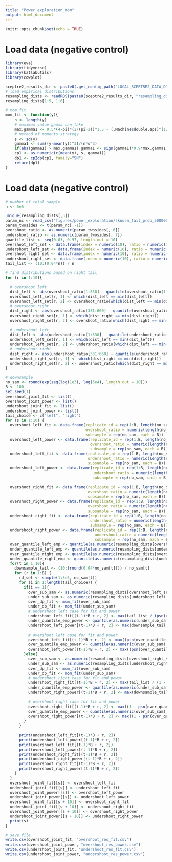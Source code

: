```yaml
---
title: "Power_exploration_mom"
output: html_document
---
```


```r
knitr::opts_chunk$set(echo = TRUE)
```

# Load data (negative control)

```r
library(eva)
library(tidyverse)
library(katlabutils)
library(cowplot)

sceptre2_results_dir <- paste0(.get_config_path("LOCAL_SCEPTRE2_DATA_DIR"), "results/")
# load empirical distributions
resampling_dists <- readRDS(paste0(sceptre2_results_dir, "resampling_distributions/sceptre_resampling_dists.rds"))
resampling_dists[1:5, 1:6]

# mom fit
mom_fit <- function(y){
    n <- length(y)    
    # maximum value gamma can take
    max.gamma1 <- 0.5*(4-pi)*(2/(pi-2))^1.5 - (.Machine$double.eps)^(1/4)    
    # method of moments strategy
    s <- sd(y)
    gamma1 <- sum((y-mean(y))^3)/(n*s^3)
    if(abs(gamma1) > max.gamma1) gamma1 <- sign(gamma1)*0.9*max.gamma1
    cp1 <- as.numeric(c(mean(y), s, gamma1))
    dp1 <- cp2dp(cp1, family="SN")
    return(dp1)
}
```


# Load data (negative control)
```r

# number of total sample
n <- 5e5

unique(resampling_dists[,3])
param_nc <- read_csv("figures/power_exploration/sknorm_tail_prob_500000_resamples_0.96_percentile/mom_param.csv")
param_twosides <- t(param_nc[,-1])
overshoot_ratio <- as.numeric(param_twosides[, 6])
undershoot_ratio <- as.numeric(param_twosides[, 7])
quantile_list <- seq(0.03, 0.97, length.out = 10)
overshoot_left_set <- data.frame(index = numeric(10), ratio = numeric(10))
undershoot_left_set <- data.frame(index = numeric(10), ratio = numeric(10))
overshoot_right_set <- data.frame(index = numeric(10), ratio = numeric(10))
undershoot_right_set <- data.frame(index = numeric(10), ratio = numeric(10))
tail_list <- (10:(0.04*n)) / n

# find distributions based on right tail
for (r in 1:10){
  
  # overshoot left
  dist_left <- abs(overshoot_ratio[1:330] - quantile(overshoot_ratio[1:330], quantile_list[r]))
  overshoot_left_set[r, 1] <- which(dist_left == min(dist_left))
  overshoot_left_set[r, 2] <- overshoot_ratio[which(dist_left == min(dist_left))]
  # overshoot right
  dist_right <- abs(overshoot_ratio[331:660] - quantile(overshoot_ratio[331:660], quantile_list[r]))
  overshoot_right_set[r, 1] <- which(dist_right == min(dist_right))
  overshoot_right_set[r, 2] <- overshoot_ratio[which(dist_right == min(dist_right)) + 330]
  
  # undershoot left
  dist_left <- abs(undershoot_ratio[1:330] - quantile(undershoot_ratio[1:330], quantile_list[r]))
  undershoot_left_set[r, 1] <- which(dist_left == min(dist_left))
  undershoot_left_set[r, 2] <- undershoot_ratio[which(dist_left == min(dist_left))]
  # undershoot right
  dist_right <- abs(undershoot_ratio[331:660] - quantile(undershoot_ratio[331:660], quantile_list[r]))
  undershoot_right_set[r, 1] <- which(dist_right == min(dist_right))
  undershoot_right_set[r, 2] <- undershoot_ratio[which(dist_right == min(dist_right)) + 330]
}

# downsample
no_sam <- round(exp(seq(log(1e3), log(5e4), length.out = 10)))
B <- 100
set.seed(1)
overshoot_joint_fit <- list()
overshoot_joint_power <- list()
undershoot_joint_fit <- list()
undershoot_joint_power <- list()
tail_choice <- c("left", "right")
for (s in 1:10) {
  overshoot_left_fit <- data.frame(replicate_id = rep(1:B, length(no_sam)),
                                   overshoot_ratio = numeric(length(no_sam)*B),
                                   subsample = rep(no_sam, each = B))
  overshoot_left_power <- data.frame(replicate_id = rep(1:B, length(no_sam)),
                                     overshoot_ratio = numeric(length(no_sam)*B),
                                     subsample = rep(no_sam, each = B))
  undershoot_left_fit <- data.frame(replicate_id = rep(1:B, length(no_sam)), 
                                    undershoot_ratio = numeric(length(no_sam)*B),
                                    subsample = rep(no_sam, each = B))
  undershoot_left_power <- data.frame(replicate_id = rep(1:B, length(no_sam)), 
                                      undershoot_ratio = numeric(length(no_sam)*B),
                                      subsample = rep(no_sam, each = B))
  
  overshoot_right_fit <- data.frame(replicate_id = rep(1:B, length(no_sam)),
                                    overshoot_ratio = numeric(length(no_sam)*B),
                                    subsample = rep(no_sam, each = B))
  overshoot_right_power <- data.frame(replicate_id = rep(1:B, length(no_sam)),
                                    overshoot_ratio = numeric(length(no_sam)*B),
                                    subsample = rep(no_sam, each = B))
  undershoot_right_fit <- data.frame(replicate_id = rep(1:B, length(no_sam)), 
                                     undershoot_ratio = numeric(length(no_sam)*B),
                                     subsample = rep(no_sam, each = B))
  undershoot_right_power <- data.frame(replicate_id = rep(1:B, length(no_sam)), 
                                       undershoot_ratio = numeric(length(no_sam)*B),
                                       subsample = rep(no_sam, each = B))
  over_quantile_left_emp <- quantile(as.numeric(resampling_dists[overshoot_left_set[s, 1], 5:(4 + n)]), tail_list)
  under_quantile_left_emp <- quantile(as.numeric(resampling_dists[undershoot_left_set[s, 1], 5:(4 + n)]), tail_list)
  over_quantile_right_emp <- quantile(as.numeric(resampling_dists[overshoot_right_set[s, 1], 5:(4 + n)]), 1 - tail_list)
  under_quantile_right_emp <- quantile(as.numeric(resampling_dists[undershoot_right_set[s, 1], 5:(4 + n)]), 1 - tail_list)
  for(t in 1:10){
    downsample_tail <- (10:(round(0.04*no_sam[t]))) / no_sam[t]
    for (r in 1:B) {
      rd_set <- sample(1:5e5, no_sam[t])
      for (i in 1:length(tail_choice)) {
        if(i == 1){
          over_sub_sam <- as.numeric(resampling_dists[overshoot_left_set[s, 1], 4 + rd_set])
          under_sub_sam <- as.numeric(resampling_dists[undershoot_left_set[s, 1], 4 + rd_set])
          over_dp_fit <- mom_fit(over_sub_sam)
          under_dp_fit <- mom_fit(under_sub_sam)
          # undershoot left case for fit and power
          undershoot_left_fit[(t-1)*B + r, 2] <- max(tail_list / (psn(under_quantile_left_emp, dp = under_dp_fit)))
          under_quantile_emp_power <- quantile(as.numeric(under_sub_sam), downsample_tail)
          undershoot_left_power[(t-1)*B + r, 2] <- max(downsample_tail / (psn(under_quantile_emp_power, dp = under_dp_fit)))
      
          # overshoot left case for fit and power
          overshoot_left_fit[(t-1)*B + r, 2] <- max((psn(over_quantile_left_emp, dp = over_dp_fit)) / tail_list)
          over_quantile_emp_power <- quantile(as.numeric(over_sub_sam), downsample_tail)
          overshoot_left_power[(t-1)*B + r, 2] <- max((psn(over_quantile_emp_power, dp = over_dp_fit)) / downsample_tail)
        }else{
          over_sub_sam <- as.numeric(resampling_dists[overshoot_right_set[s, 1], 4 + rd_set])
          under_sub_sam <- as.numeric(resampling_dists[undershoot_right_set[s, 1], 4 + rd_set])
          over_dp_fit <- mom_fit(over_sub_sam)
          under_dp_fit <- mom_fit(under_sub_sam)
          # undershoot right case for fit and power
          undershoot_right_fit[(t-1)*B + r, 2] <- max(tail_list / (1 - psn(under_quantile_right_emp, dp = under_dp_fit)))
          under_quantile_emp_power <- quantile(as.numeric(under_sub_sam), 1 - downsample_tail)
          undershoot_right_power[(t-1)*B + r, 2] <- max(downsample_tail / (1 - psn(under_quantile_emp_power, dp = under_dp_fit)))
      
          # overshoot right case for fit and power
          overshoot_right_fit[(t-1)*B + r, 2] <- max((1 - psn(over_quantile_right_emp, dp = over_dp_fit)) / tail_list)
          over_quantile_emp_power <- quantile(as.numeric(over_sub_sam), 1 - downsample_tail)
          overshoot_right_power[(t-1)*B + r, 2] <- max((1 - psn(over_quantile_emp_power, dp = over_dp_fit)) / downsample_tail)
        }
      }
      
      print(undershoot_left_fit[(t-1)*B + r, 2])
      print(undershoot_left_power[(t-1)*B + r, 2])
      print(overshoot_left_fit[(t-1)*B + r, 2])
      print(overshoot_left_power[(t-1)*B + r, 2])
      print(undershoot_right_fit[(t-1)*B + r, 2])
      print(undershoot_right_power[(t-1)*B + r, 2])
      print(overshoot_right_fit[(t-1)*B + r, 2])
      print(overshoot_right_power[(t-1)*B + r, 2])
    }
  }
  overshoot_joint_fit[[s]] <- overshoot_left_fit
  undershoot_joint_fit[[s]] <- undershoot_left_fit
  overshoot_joint_power[[s]] <- overshoot_left_power
  undershoot_joint_power[[s]] <- undershoot_left_power
  overshoot_joint_fit[[s + 10]] <- overshoot_right_fit
  undershoot_joint_fit[[s + 10]] <- undershoot_right_fit
  overshoot_joint_power[[s + 10]] <- overshoot_right_power
  undershoot_joint_power[[s + 10]] <- undershoot_right_power
  print(s)
}

# save file
write.csv(overshoot_joint_fit, "overshoot_res_fit.csv")
write.csv(overshoot_joint_power, "overshoot_res_power.csv")
write.csv(undershoot_joint_fit, "undershoot_res_fit.csv")
write.csv(undershoot_joint_power, "undershoot_res_power.csv")

```
